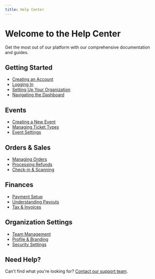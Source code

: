 ```yaml
---
title: Help Center
---
```


# Welcome to the Help Center

Get the most out of our platform with our comprehensive documentation and guides.

## Getting Started

- [Creating an Account](./getting-started/creating-an-account)
- [Logging In](./getting-started/logging-in)
- [Setting Up Your Organization](./getting-started/setting-up-organization)
- [Navigating the Dashboard](./getting-started/dashboard-navigation)

## Events

- [Creating a New Event](./events/creating-events)
- [Managing Ticket Types](./events/managing-tickets)
- [Event Settings](./events/event-settings)

## Orders & Sales

- [Managing Orders](./orders-sales/managing-orders)
- [Processing Refunds](./orders-sales/processing-refunds)
- [Check-in & Scanning](./orders-sales/checkin-scanning)

## Finances

- [Payment Setup](./finances/payment-setup)
- [Understanding Payouts](./finances/understanding-payouts)
- [Tax & Invoices](./finances/tax-invoices)

## Organization Settings

- [Team Management](./organization/team-management)
- [Profile & Branding](./organization/profile-branding)
- [Security Settings](./organization/security)

## Need Help?

Can't find what you're looking for? [Contact our support team](mailto:support@example.com).
